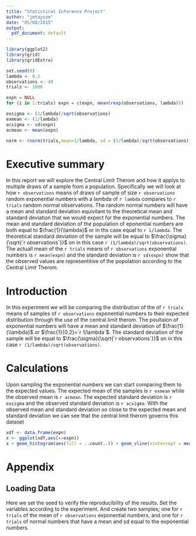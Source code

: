 ```yaml
---
title: "Statistical Inference Project"
author: "jmtaysom"
date: "05/08/2015"
output:
  pdf_document: default
---
```

```r
library(ggplot2)
library(grid)
library(gridExtra)
```
```r
set.seed(0)
lambda <- 0.2
observations <- 40
trials <- 1000

expn = NULL
for (i in 1:trials) expn = c(expn, mean(rexp(observations, lambda)))

exsigma <- (1/lambda)/sqrt(observations)
exmean <- (1/lambda)
acsigma <- sd(expn)
acmean <- mean(expn)

norm <- rnorm(trials,mean=1/lambda, sd = (1/lambda)/sqrt(observations))
```

# Executive summary
In this report we will explore the Central Limit Therom and how it applys to multiple draws of a sample from a population. Specifically we will look at how `r observations` means of draws of sample of size `r observations` random exponential numbers with a lambda of `r lambda` compares to `r trials` random normal observations. The random normal numbers will have a mean and standard deviation equivilant to the theoretical mean and standard deviation that we would expect for the exponential numbers. The mean and standard deviation of the population of eponential numbers are both equal to $\frac{1}{\lambda}$ or in ths case equal to `r 1/lambda`. The theoretical standard deviation of the sample will be equal to $\frac{\sigma}{\sqrt{`r observations`}}$ on in this case `r (1/lambda)/sqrt(observations)`. The actuall mean of the `r trials` means of `r observations` exponential numbers is `r mean(expn)` and the standard deviation is `r sd(expn)` show that the observed values are representitive of the population according to the Central Limit Therom.

# Introduction 
In this experiment we will be comparing the distribution of the of `r trials`  means of samples of `r observations` exponential numbers to their expected distribution through the use of the central limit therom. The poultaion of exponential numbers will have a mean and standard deviation of $\frac{1}{\lambda}$ or $\frac{1}{0.2}=`r 1/lambda`$. The standard deviation of the sample will be equal to $\frac{\sigma}{\sqrt{`r observations`}}$ on in this case `r (1/lambda)/sqrt(observations)`.

# Calculations
Upon sampling the exponential numbers we can start comparing them to the expected values. The expected mean of the samples is `r exmean` while the observed mean is `r acmean`. The expected standard deviation is `r exsigma` and the observed standard deviation is `r acsigma`. With the observed mean and standard deviation so close to the expected mean and standard deviation we can see that the central limit therom governs this dataset

```r
xdf <- data.frame(expn)
x <- ggplot(xdf,aes(x=expn))
x + geom_histogram(aes(fill = ..count..)) + geom_vline(xintercept = mean(expn), color='red') + geom_vline(xintercept = 1/lambda, color='black') + ggtitle('Expected Mean (black) vs. Actual Mean (red)' )
```

# Appendix

## Loading Data
Here we set the seed to verify the reproducibility of the results. Set the variables according to the experiment. And create two samples; one for `r trials` of the mean of `r observations` exponential numbers, and one for `r trials` of normal numbers that have a mean and sd equal to the exponential numbers.
```r
```